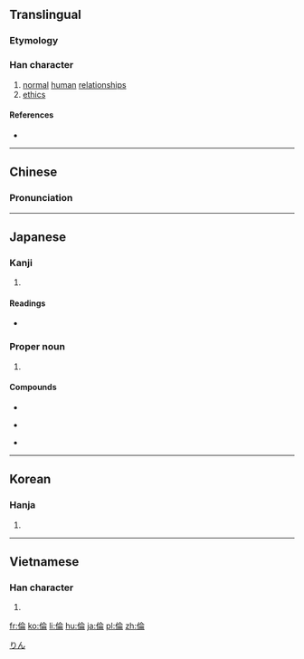 {{also|伦|倫}}
==Translingual==

===Etymology===
{{Han compound|人|侖|c1=s|c2=p|ls=psc}}

===Han character===
{{Han char|rn=9|rad=人|as=08|sn=10|four=28227|canj=OOMB|ids=⿰亻侖}}

# [[normal]] [[human]] [[relationship]]s
# [[ethics]]

====References====
* {{Han ref|kx=0109.030|dkj=00793|dj=0232.010|hdz=10181.010|uh=502B|ud=20523|bh=ADDB|bd=44507}}

----

==Chinese==
{{zh-forms|s=伦}}

===Pronunciation===
{{zh-pron
|m=lún
|c=leon4
|mc=y
|oc=y
|ma=
|cat=n
}}

----

==Japanese==

===Kanji===
{{ja-kanji|grade=c|rs=人08}}

# {{defn|lang=ja|sort=人08}}

====Readings====
* {{ja-readings|goon=[[りん]] (rin)|kanon=[[りん]] (rin)|kun=[[たぐい]] (tagui), [[ついで]] (tsuide), [[みち]] (michi)}}

===Proper noun===
{{ja-pos|k|proper|hira=りん|rom=Rin}}

# {{given name|male|lang=ja}}

[[Category:Japanese male given names|りん]]

====Compounds====
{{top3}}
*{{l|ja|sc=Jpan|倫理|tr=りんり, rinri}}
{{mid3}}
*{{l|ja|sc=Jpan|倫敦|tr=ろんどん, rondon}}
{{mid3}}
*{{l|ja|sc=Jpan|絶倫|tr=ぜつりん, zetsurin}}
{{bottom}}

----

==Korean==

===Hanja===
{{ko-hanja|hangeul=륜|rv=ryun|mr=ryun}}

# {{defn|lang=ko|sort=人08}}

----

==Vietnamese==

===Han character===
{{vi-hantu|[[luân]], [[luồn]], [[lùn]], [[lụm]]|rs=人08}}

# {{defn|lang=vi|sort=人08}}

[[fr:倫]]
[[ko:倫]]
[[li:倫]]
[[hu:倫]]
[[ja:倫]]
[[pl:倫]]
[[zh:倫]]